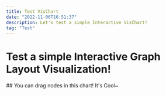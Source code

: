 ```yaml
---
title: Test VisChart
date: "2022-11-06T16:51:37"
description: Let's test a simple Interactive VisChart!
tag: "Test"
---
```



# Test a simple Interactive Graph Layout Visualization!

<TestChart />
## You can drag nodes in this chart! It's Cool~
